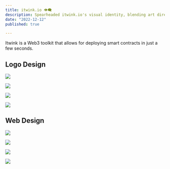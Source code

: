 ```yaml
---
title: itwink.io 👁️‍🗨️
description: Spearheaded itwink.io's visual identity, blending art direction, branding, UI/UX, and logo design for the Web3 toolkit.
date: "2022-12-12"
published: true

---
```


Itwink is a Web3 toolkit that allows for deploying smart contracts in just a few seconds.

## Logo Design

![](/itwink-logo-1.webp)

![](/itwink-logo-2.webp)

![](/itwink-logo-3.webp)

![](/itwink-logo-4.webp)

## Web Design

![](/itwink-ui.webp)

![](/itwink-ui-2.webp)

![](/itwink-figma.webp)

![](/itwink-figma.webp)
